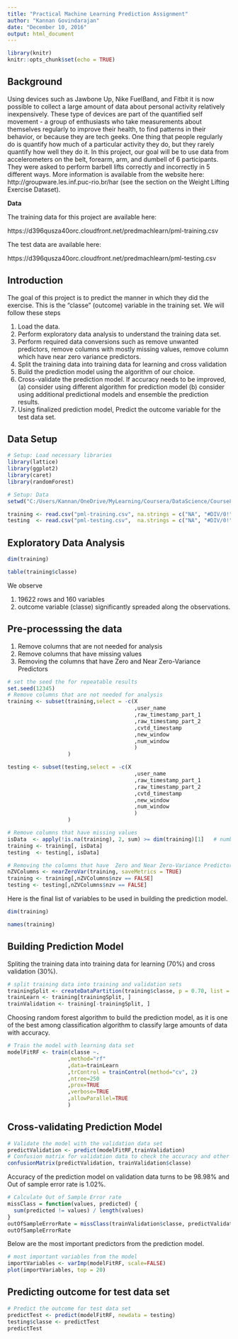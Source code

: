 ---
title: "Practical Machine Learning Prediction Assignment"
author: "Kannan Govindarajan"
date: "December 10, 2016"
output: html_document
---

```{r setup, include=FALSE}
library(knitr)
knitr::opts_chunk$set(echo = TRUE)
```
## Background

Using devices such as Jawbone Up, Nike FuelBand, and Fitbit it is now possible to collect a large amount of data about personal activity relatively inexpensively. These type of devices are part of the quantified self movement - a group of enthusiasts who take measurements about themselves regularly to improve their health, to find patterns in their behavior, or because they are tech geeks. One thing that people regularly do is quantify how much of a particular activity they do, but they rarely quantify how well they do it. In this project, our goal will be to use data from accelerometers on the belt, forearm, arm, and dumbell of 6 participants. They were asked to perform barbell lifts correctly and incorrectly in 5 different ways. More information is available from the website here: http://groupware.les.inf.puc-rio.br/har (see the section on the Weight Lifting Exercise Dataset).

**Data**

The training data for this project are available here:

https://d396qusza40orc.cloudfront.net/predmachlearn/pml-training.csv

The test data are available here:

https://d396qusza40orc.cloudfront.net/predmachlearn/pml-testing.csv

## Introduction

The goal of this project is to predict the manner in which they did the exercise. This is the "classe" (outcome) variable in the training set. We will follow these steps

1. Load the data.
2. Perform exploratory data analysis to understand the training data set.
3. Perform required data conversions such as remove unwanted predictors, remove columns with mostly missing values, remove column which have near zero variance predictors.
4. Split the training data into training data for learning and cross validation
5. Build the prediction model using the algorithm of our choice. 
6. Cross-validate the prediction model. If accuracy needs to be improved, (a) consider using different algorithm for prediction model (b) consider using additional predictional models and ensemble the prediction results.
7. Using finalized prediction model, Predict the outcome variable for the test data set.

## Data Setup

```{r}
# Setup: Load necessary libraries
library(lattice)
library(ggplot2)
library(caret)
library(randomForest)

# Setup: Data 
setwd("C:/Users/Kannan/OneDrive/MyLearning/Coursera/DataScience/Course8") # or any directory of your choice

training <- read.csv("pml-training.csv", na.strings = c("NA", "#DIV/0!", "")) # update missing values with NA
testing  <- read.csv("pml-testing.csv",  na.strings = c("NA", "#DIV/0!", "")) # update missing values with NA

```
## Exploratory Data Analysis

```{r}
dim(training)

table(training$classe)
```
We observe 

1. 19622 rows and 160 variables
2. outcome variable (classe) significantly spreaded along the observations.

## Pre-processsing the data

1. Remove columns that are not needed for analysis
2. Remove columns that have missing values
3. Removing the columns that have  Zero and Near Zero-Variance Predictors

```{r}
# set the seed the for repeatable results
set.seed(12345)
# Remove columns that are not needed for analysis
training <- subset(training,select = -c(X
                                        ,user_name
                                        ,raw_timestamp_part_1
                                        ,raw_timestamp_part_2
                                        ,cvtd_timestamp
                                        ,new_window
                                        ,num_window
                                        )
                   )

testing <- subset(testing,select = -c(X
                                        ,user_name
                                        ,raw_timestamp_part_1
                                        ,raw_timestamp_part_2
                                        ,cvtd_timestamp
                                        ,new_window
                                        ,num_window
                                        )
                   )

# Remove columns that have missing values
isData  <- apply(!is.na(training), 2, sum) >= dim(training)[1]   # number of observations
training <- training[, isData]
testing  <- testing[, isData]

# Removing the columns that have  Zero and Near Zero-Variance Predictors
nZVColumns <- nearZeroVar(training, saveMetrics = TRUE)
training <- training[,nZVColumns$nzv == FALSE]
testing <- testing[,nZVColumns$nzv == FALSE]

```
Here is the final list of variables to be used in building the prediction model.
```{r}
dim(training)

names(training)
```

## Building Prediction Model

Spliting the training data into training data for learning (70%) and cross validation (30%).
```{r}
# split training data into training and validation sets
trainingSplit <- createDataPartition(training$classe, p = 0.70, list = FALSE)
trainLearn <- training[trainingSplit, ]
trainValidation <- training[-trainingSplit, ]
```

Choosing random forest algorithm to build the prediction model, as it is one of the best among classification algorithm to classify large amounts of data with accuracy.
```{r}
# Train the model with learning data set
modelFitRF <- train(classe ~.
                   ,method="rf"
                   ,data=trainLearn
                   ,trControl = trainControl(method="cv", 2)
                   ,ntree=250
                   ,prox=TRUE
                   ,verbose=TRUE
                   ,allowParallel=TRUE
                   )
```

## Cross-validating Prediction Model

```{r}
# Validate the model with the validation data set
predictValidation <- predict(modelFitRF,trainValidation)
# Confusion matrix for validation data to check the accuracy and other measures
confusionMatrix(predictValidation, trainValidation$classe)
```
Accuracy of the prediction model on validation data turns to be 98.98% and Out of sample error rate is 1.02%.
```{r}
# Calculate Out of Sample Error rate
missClass = function(values, predicted) {
  sum(predicted != values) / length(values)
}
outOfSampleErrorRate = missClass(trainValidation$classe, predictValidation)
outOfSampleErrorRate
```
Below are the most important predictors from the prediction model.
```{r}
# most important variables from the model
importVariables <- varImp(modelFitRF, scale=FALSE)
plot(importVariables, top = 20)
```

## Predicting outcome for test data set
```{r}
# Predict the outcome for test data set
predictTest <- predict(modelFitRF, newdata = testing)
testing$classe <- predictTest
predictTest
```
